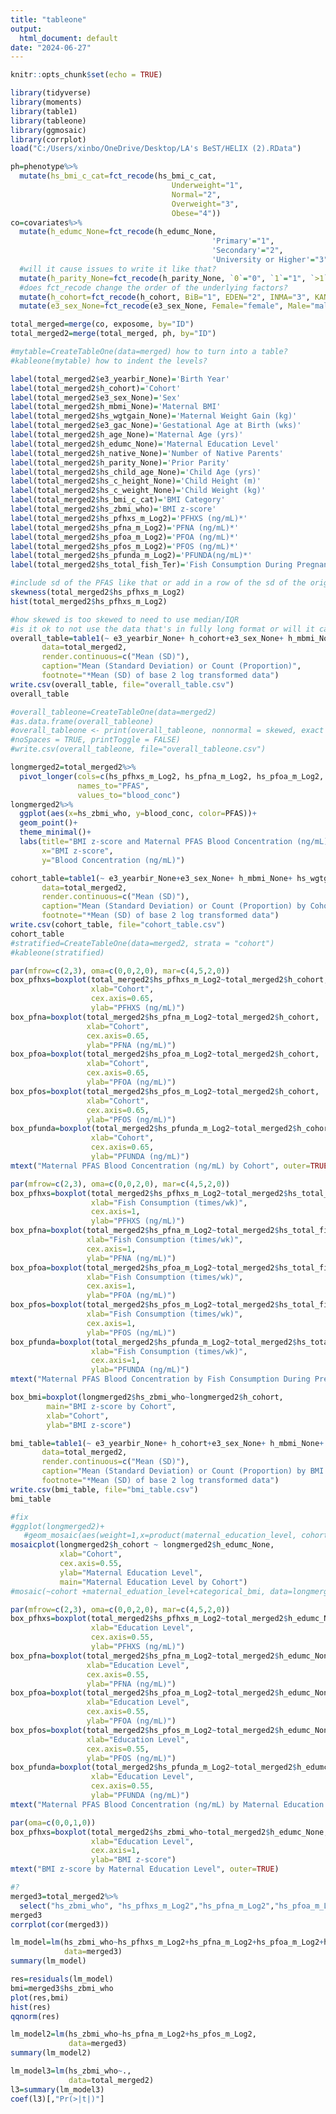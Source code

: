```yaml
---
title: "tableone"
output:
  html_document: default
date: "2024-06-27"
---
```


```r
knitr::opts_chunk$set(echo = TRUE)
```
```r
library(tidyverse)
library(moments)
library(table1)
library(tableone)
library(ggmosaic)
library(corrplot)
load("C:/Users/xinbo/OneDrive/Desktop/LA's BeST/HELIX (2).RData")

```

```r
ph=phenotype%>%
  mutate(hs_bmi_c_cat=fct_recode(hs_bmi_c_cat, 
                                    Underweight="1",
                                    Normal="2", 
                                    Overweight="3", 
                                    Obese="4"))
co=covariates%>%
  mutate(h_edumc_None=fct_recode(h_edumc_None, 
                                             'Primary'="1",
                                             'Secondary'="2",
                                             'University or Higher'="3"))%>%
  #will it cause issues to write it like that?
  mutate(h_parity_None=fct_recode(h_parity_None, `0`="0", `1`="1", `>1`="2"))%>%
  #does fct_recode change the order of the underlying factors?
  mutate(h_cohort=fct_recode(h_cohort, BiB="1", EDEN="2", INMA="3", KANC="4", MoBa="5", RHEA="6"))%>%
  mutate(e3_sex_None=fct_recode(e3_sex_None, Female="female", Male="male"))

total_merged=merge(co, exposome, by="ID")
total_merged2=merge(total_merged, ph, by="ID")

#mytable=CreateTableOne(data=merged) how to turn into a table?
#kableone(mytable) how to indent the levels?

label(total_merged2$e3_yearbir_None)='Birth Year'
label(total_merged2$h_cohort)='Cohort'
label(total_merged2$e3_sex_None)='Sex'
label(total_merged2$h_mbmi_None)='Maternal BMI'
label(total_merged2$hs_wgtgain_None)='Maternal Weight Gain (kg)'
label(total_merged2$e3_gac_None)='Gestational Age at Birth (wks)'
label(total_merged2$h_age_None)='Maternal Age (yrs)'
label(total_merged2$h_edumc_None)='Maternal Education Level'
label(total_merged2$h_native_None)='Number of Native Parents'
label(total_merged2$h_parity_None)='Prior Parity'
label(total_merged2$hs_child_age_None)='Child Age (yrs)'
label(total_merged2$hs_c_height_None)='Child Height (m)'
label(total_merged2$hs_c_weight_None)='Child Weight (kg)'
label(total_merged2$hs_bmi_c_cat)='BMI Category'
label(total_merged2$hs_zbmi_who)='BMI z-score'
label(total_merged2$hs_pfhxs_m_Log2)='PFHXS (ng/mL)*'
label(total_merged2$hs_pfna_m_Log2)='PFNA (ng/mL)*'
label(total_merged2$hs_pfoa_m_Log2)='PFOA (ng/mL)*'
label(total_merged2$hs_pfos_m_Log2)='PFOS (ng/mL)*'
label(total_merged2$hs_pfunda_m_Log2)='PFUNDA(ng/mL)*'
label(total_merged2$hs_total_fish_Ter)='Fish Consumption During Pregnancy (times/wk)'

#include sd of the PFAS like that or add in a row of the sd of the original data?
skewness(total_merged2$hs_pfhxs_m_Log2)
hist(total_merged2$hs_pfhxs_m_Log2)

#how skewed is too skewed to need to use median/IQR
#is it ok to not use the data that's in fully long format or will it cause issues
overall_table=table1(~ e3_yearbir_None+ h_cohort+e3_sex_None+ h_mbmi_None+ hs_wgtgain_None+e3_gac_None+ h_age_None+h_edumc_None+h_native_None+h_parity_None+hs_child_age_None+hs_c_height_None+hs_c_weight_None+hs_bmi_c_cat+hs_zbmi_who+hs_pfhxs_m_Log2+hs_pfna_m_Log2+hs_pfoa_m_Log2+hs_pfos_m_Log2+hs_pfunda_m_Log2+hs_total_fish_Ter,
       data=total_merged2, 
       render.continuous=c("Mean (SD)"), 
       caption="Mean (Standard Deviation) or Count (Proportion)",
       footnote="*Mean (SD) of base 2 log transformed data")
write.csv(overall_table, file="overall_table.csv")
overall_table


```

```r
#overall_tableone=CreateTableOne(data=merged2)
#as.data.frame(overall_tableone)
#overall_tableone <- print(overall_tableone, nonnormal = skewed, exact = "stage", quote = FALSE,
#noSpaces = TRUE, printToggle = FALSE)
#write.csv(overall_tableone, file="overall_tableone.csv")
```


```r
longmerged2=total_merged2%>%
  pivot_longer(cols=c(hs_pfhxs_m_Log2, hs_pfna_m_Log2, hs_pfoa_m_Log2, hs_pfos_m_Log2, hs_pfunda_m_Log2),
               names_to="PFAS",
               values_to="blood_conc")
longmerged2%>%
  ggplot(aes(x=hs_zbmi_who, y=blood_conc, color=PFAS))+
  geom_point()+
  theme_minimal()+
  labs(title="BMI z-score and Maternal PFAS Blood Concentration (ng/mL)",
       x="BMI z-score",
       y="Blood Concentration (ng/mL)")
```



```r
cohort_table=table1(~ e3_yearbir_None+e3_sex_None+ h_mbmi_None+ hs_wgtgain_None+e3_gac_None+ h_age_None+h_edumc_None+h_native_None+h_parity_None+hs_child_age_None+hs_c_height_None+hs_c_weight_None+hs_bmi_c_cat+hs_zbmi_who+hs_pfhxs_m_Log2+hs_pfna_m_Log2+hs_pfoa_m_Log2+hs_pfos_m_Log2+hs_pfunda_m_Log2+hs_total_fish_Ter| h_cohort, 
       data=total_merged2, 
       render.continuous=c("Mean (SD)"), 
       caption="Mean (Standard Deviation) or Count (Proportion) by Cohort",
       footnote="*Mean (SD) of base 2 log transformed data")
write.csv(cohort_table, file="cohort_table.csv")
cohort_table
#stratified=CreateTableOne(data=merged2, strata = "cohort")
#kableone(stratified)
```

```r
par(mfrow=c(2,3), oma=c(0,0,2,0), mar=c(4,5,2,0))
box_pfhxs=boxplot(total_merged2$hs_pfhxs_m_Log2~total_merged2$h_cohort,
                  xlab="Cohort",
                  cex.axis=0.65,
                  ylab="PFHXS (ng/mL)")
box_pfna=boxplot(total_merged2$hs_pfna_m_Log2~total_merged2$h_cohort,
                 xlab="Cohort",
                 cex.axis=0.65,
                 ylab="PFNA (ng/mL)")
box_pfoa=boxplot(total_merged2$hs_pfoa_m_Log2~total_merged2$h_cohort,
                 xlab="Cohort",
                 cex.axis=0.65,
                 ylab="PFOA (ng/mL)")
box_pfos=boxplot(total_merged2$hs_pfos_m_Log2~total_merged2$h_cohort,
                 xlab="Cohort",
                 cex.axis=0.65,
                 ylab="PFOS (ng/mL)")
box_pfunda=boxplot(total_merged2$hs_pfunda_m_Log2~total_merged2$h_cohort,
                  xlab="Cohort",
                  cex.axis=0.65,
                  ylab="PFUNDA (ng/mL)")
mtext("Maternal PFAS Blood Concentration (ng/mL) by Cohort", outer=TRUE)
```

```r
par(mfrow=c(2,3), oma=c(0,0,2,0), mar=c(4,5,2,0))
box_pfhxs=boxplot(total_merged2$hs_pfhxs_m_Log2~total_merged2$hs_total_fish_Ter,
                  xlab="Fish Consumption (times/wk)",
                  cex.axis=1,
                  ylab="PFHXS (ng/mL)")
box_pfna=boxplot(total_merged2$hs_pfna_m_Log2~total_merged2$hs_total_fish_Ter,
                 xlab="Fish Consumption (times/wk)",
                 cex.axis=1,
                 ylab="PFNA (ng/mL)")
box_pfoa=boxplot(total_merged2$hs_pfoa_m_Log2~total_merged2$hs_total_fish_Ter,
                 xlab="Fish Consumption (times/wk)",
                 cex.axis=1,
                 ylab="PFOA (ng/mL)")
box_pfos=boxplot(total_merged2$hs_pfos_m_Log2~total_merged2$hs_total_fish_Ter,
                 xlab="Fish Consumption (times/wk)",
                 cex.axis=1,
                 ylab="PFOS (ng/mL)")
box_pfunda=boxplot(total_merged2$hs_pfunda_m_Log2~total_merged2$hs_total_fish_Ter,
                  xlab="Fish Consumption (times/wk)",
                  cex.axis=1,
                  ylab="PFUNDA (ng/mL)")
mtext("Maternal PFAS Blood Concentration by Fish Consumption During Pregnancy", outer=TRUE)
```


```r
box_bmi=boxplot(longmerged2$hs_zbmi_who~longmerged2$h_cohort,
        main="BMI z-score by Cohort",
        xlab="Cohort",
        ylab="BMI z-score")
```


```r
bmi_table=table1(~ e3_yearbir_None+ h_cohort+e3_sex_None+ h_mbmi_None+ hs_wgtgain_None+e3_gac_None+ h_age_None+h_edumc_None+h_native_None+h_parity_None+hs_child_age_None+hs_c_height_None+hs_c_weight_None+hs_zbmi_who+hs_pfhxs_m_Log2+hs_pfna_m_Log2+hs_pfoa_m_Log2+hs_pfos_m_Log2+hs_pfunda_m_Log2+hs_total_fish_Ter| hs_bmi_c_cat, 
       data=total_merged2, 
       render.continuous=c("Mean (SD)"), 
       caption="Mean (Standard Deviation) or Count (Proportion) by BMI Category",
       footnote="*Mean (SD) of base 2 log transformed data")
write.csv(bmi_table, file="bmi_table.csv")
bmi_table
```

```r
#fix
#ggplot(longmerged2)+
   #geom_mosaic(aes(weight=1,x=product(maternal_education_level, cohort), fill=categorical_bmi))
mosaicplot(longmerged2$h_cohort ~ longmerged2$h_edumc_None,
           xlab="Cohort",
           cex.axis=0.55,
           ylab="Maternal Education Level",
           main="Maternal Education Level by Cohort")
#mosaic(~cohort +maternal_eduation_level+categorical_bmi, data=longmerged2)
```

```r
par(mfrow=c(2,3), oma=c(0,0,2,0), mar=c(4,5,2,0))
box_pfhxs=boxplot(total_merged2$hs_pfhxs_m_Log2~total_merged2$h_edumc_None,
                  xlab="Education Level",
                  cex.axis=0.55,
                  ylab="PFHXS (ng/mL)")
box_pfna=boxplot(total_merged2$hs_pfna_m_Log2~total_merged2$h_edumc_None,
                 xlab="Education Level",
                 cex.axis=0.55,
                 ylab="PFNA (ng/mL)")
box_pfoa=boxplot(total_merged2$hs_pfoa_m_Log2~total_merged2$h_edumc_None,
                 xlab="Education Level",
                 cex.axis=0.55,
                 ylab="PFOA (ng/mL)")
box_pfos=boxplot(total_merged2$hs_pfos_m_Log2~total_merged2$h_edumc_None,
                 xlab="Education Level",
                 cex.axis=0.55,
                 ylab="PFOS (ng/mL)")
box_pfunda=boxplot(total_merged2$hs_pfunda_m_Log2~total_merged2$h_edumc_None,
                  xlab="Education Level",
                  cex.axis=0.55,
                  ylab="PFUNDA (ng/mL)")
mtext("Maternal PFAS Blood Concentration (ng/mL) by Maternal Education Level", outer=TRUE)
```

```r
par(oma=c(0,0,1,0))
box_pfhxs=boxplot(total_merged2$hs_zbmi_who~total_merged2$h_edumc_None,
                  xlab="Education Level",
                  cex.axis=1,
                  ylab="BMI z-score")
mtext("BMI z-score by Maternal Education Level", outer=TRUE)
```



```r
#?
merged3=total_merged2%>%
  select("hs_zbmi_who", "hs_pfhxs_m_Log2","hs_pfna_m_Log2","hs_pfoa_m_Log2","hs_pfos_m_Log2","hs_pfunda_m_Log2")
merged3
corrplot(cor(merged3))

lm_model=lm(hs_zbmi_who~hs_pfhxs_m_Log2+hs_pfna_m_Log2+hs_pfoa_m_Log2+hs_pfos_m_Log2+hs_pfunda_m_Log2, 
            data=merged3)
summary(lm_model)

res=residuals(lm_model)
bmi=merged3$hs_zbmi_who
plot(res,bmi)
hist(res)
qqnorm(res)

lm_model2=lm(hs_zbmi_who~hs_pfna_m_Log2+hs_pfos_m_Log2, 
             data=merged3)
summary(lm_model2)

lm_model3=lm(hs_zbmi_who~., 
             data=total_merged2)
l3=summary(lm_model3)
coef(l3)[,"Pr(>|t|)"]
```

